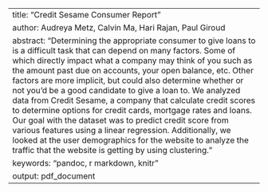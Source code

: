 ---
title: "Credit Sesame Consumer Report"
author: Audreya Metz, Calvin Ma, Hari Rajan, Paul Giroud
abstract: "Determining the appropriate consumer to give loans to is a difficult task that can depend on many factors. Some of which directly impact what a company may think of you such as the amount past due on accounts, your open balance, etc. Other factors are more implicit, but could also determine whether or not you'd be a good candidate to give a loan to. We analyzed data from Credit Sesame, a company that calculate credit scores to determine options for credit cards, mortgage rates and loans. Our goal with the dataset was to predict credit score from various features using a linear regression. Additionally, we looked at the user demographics for the website to analyze the traffic that the website is getting by using clustering. "
keywords: "pandoc, r markdown, knitr"
output: pdf_document
---